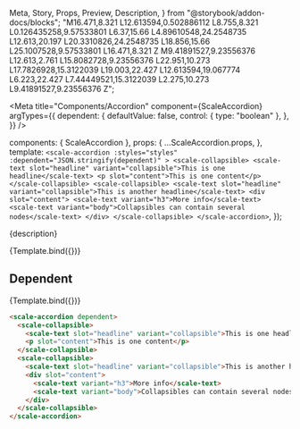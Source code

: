   Meta,
  Story,
  Props,
  Preview,
  Description,
} from "@storybook/addon-docs/blocks";
  "M16.471,8.321 L12.613594,0.502886112 L8.755,8.321 L0.126435258,9.57533801 L6.37,15.66 L4.89610548,24.2548735 L12.613,20.197 L20.3310826,24.2548735 L18.856,15.66 L25.1007528,9.57533801 L16.471,8.321 Z M9.41891527,9.23556376 L12.613,2.761 L15.8082728,9.23556376 L22.951,10.273 L17.7826928,15.3122039 L19.003,22.427 L12.613594,19.067774 L6.223,22.427 L7.44449521,15.3122039 L2.275,10.273 L9.41891527,9.23556376 Z";

<Meta
  title="Components/Accordion"
  component={ScaleAccordion}
  argTypes={{
    dependent: {
      defaultValue: false,
      control: { type: "boolean" },
    },
  }}
/>

  components: { ScaleAccordion },
  props: {
    ...ScaleAccordion.props,
  },
  template: `
    <scale-accordion
      :styles="styles"
      :dependent="JSON.stringify(dependent)"
    >
      <scale-collapsible>
        <scale-text slot="headline" variant="collapsible">This is one headline</scale-text>
        <p slot="content">This is one content</p>
      </scale-collapsible>
      <scale-collapsible>
        <scale-text slot="headline" variant="collapsible">This is another headline</scale-text>
        <div slot="content">
          <scale-text variant="h3">More info</scale-text>
          <scale-text variant="body">Collapsibles can contain several nodes</scale-text>
        </div>
      </scale-collapsible>
    </scale-accordion>
  `,
});

<Description>{description}</Description>

<Preview withSource="none">
  <Story name="Standard">{Template.bind({})}</Story>
</Preview>

<Props story="Standard" />

## Dependent

<Preview withSource="none">
  <Story
    name="Dependent"
    args={{
      dependent: true,
    }}
  >
    {Template.bind({})}
  </Story>
</Preview>

```html
<scale-accordion dependent>
  <scale-collapsible>
    <scale-text slot="headline" variant="collapsible">This is one headline</scale-text>
    <p slot="content">This is one content</p>
  </scale-collapsible>
  <scale-collapsible>
    <scale-text slot="headline" variant="collapsible">This is another headline</scale-text>
    <div slot="content">
      <scale-text variant="h3">More info</scale-text>
      <scale-text variant="body">Collapsibles can contain several nodes</scale-text>
    </div>
  </scale-collapsible>
</scale-accordion>
```
